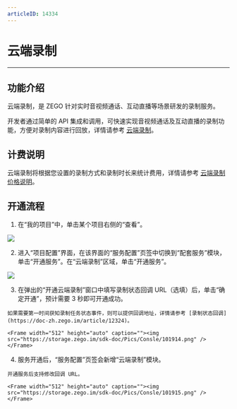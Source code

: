 ```yaml
---
articleID: 14334
---
```

# 云端录制

- - -

## 功能介绍

云端录制，是 ZEGO 针对实时音视频通话、互动直播等场景研发的录制服务。

开发者通过简单的 API 集成和调用，可快速实现音视频通话及互动直播的录制功能，方便对录制内容进行回放，详情请参考 [云端录制](https://doc-zh.zego.im/article/6205)。


## 计费说明

云端录制将根据您设置的录制方式和录制时长来统计费用，详情请参考 [云端录制价格说明](https://doc-zh.zego.im/article/11486)。


## 开通流程

1. 在“我的项目”中，单击某个项目右侧的“查看”。
<Frame width="512" height="auto" caption=""><img src="https://storage.zego.im/sdk-doc/Pics/console/Create_Project5.png" /></Frame>

2. 进入“项目配置”界面，在该界面的“服务配置”页签中切换到“配套服务”模块，单击“开通服务”。在“云端录制”区域，单击“开通服务”。
<Frame width="512" height="auto" caption=""><img src="https://storage.zego.im/sdk-doc/Pics/Consle/101913.png" /></Frame>

3. 在弹出的“开通云端录制”窗口中填写录制状态回调 URL（选填）后，单击“确定开通”，预计需要 3 秒即可开通成功。

<Note title="说明">


    如果需要第一时间获知录制任务状态事件，则可以提供回调地址，详情请参考 [录制状态回调](https://doc-zh.zego.im/article/12324)。
    
</Note>



    <Frame width="512" height="auto" caption=""><img src="https://storage.zego.im/sdk-doc/Pics/Consle/101914.png" /></Frame>

4. 服务开通后，“服务配置”页签会新增“云端录制”模块。

<Note title="说明">


    开通服务后支持修改回调 URL。
    
</Note>



    <Frame width="512" height="auto" caption=""><img src="https://storage.zego.im/sdk-doc/Pics/Consle/101915.png" /></Frame>
